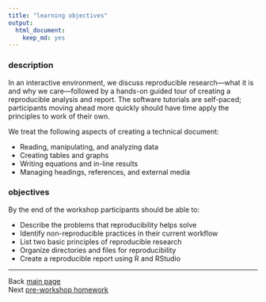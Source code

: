 ```yaml
---
title: "learning objectives"
output:
  html_document:
    keep_md: yes
---
```


[\\]: this is an Rmd comment

### description 

In an interactive environment, we discuss reproducible research---what it is and why we care---followed by a hands-on guided tour of creating a reproducible analysis and report. The software tutorials are self-paced; participants moving ahead more quickly should have time apply the principles to work of their own. 

We treat the following aspects of creating a technical document: 

- Reading, manipulating, and analyzing data 
- Creating tables and graphs 
- Writing equations and in-line results 
- Managing headings, references, and external media 

###  objectives 

By the end of the workshop participants should be able to: 

- Describe the problems that reproducibility helps solve 
- Identify non-reproducible practices in their current workflow 
- List two basic principles of reproducible research 
- Organize directories and files for reproducibility 
- Create a reproducible report using R and RStudio


---
Back [main page](../index.html)<br>
Next [pre-workshop homework](102_pre-hw.html)


